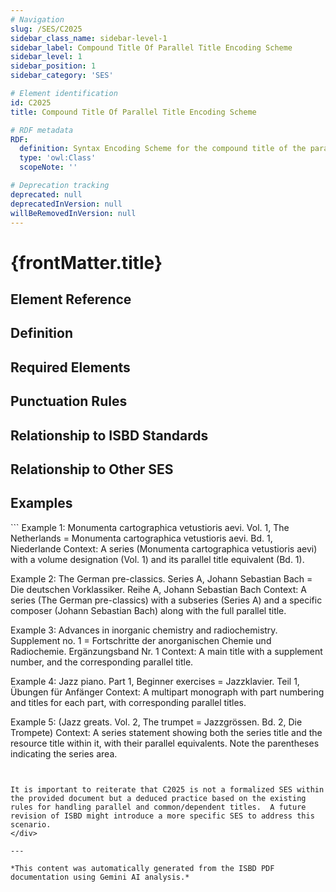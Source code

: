 ```yaml
---
# Navigation
slug: /SES/C2025
sidebar_class_name: sidebar-level-1
sidebar_label: Compound Title Of Parallel Title Encoding Scheme
sidebar_level: 1
sidebar_position: 1
sidebar_category: 'SES'

# Element identification
id: C2025
title: Compound Title Of Parallel Title Encoding Scheme

# RDF metadata
RDF:
  definition: Syntax Encoding Scheme for the compound title of the parallel title.
  type: 'owl:Class'
  scopeNote: ''

# Deprecation tracking
deprecated: null
deprecatedInVersion: null
willBeRemovedInVersion: null
---
```


# {frontMatter.title}

## Element Reference
<ElementReference frontMatter={frontMatter} />

## Definition

<div className="guid">

</div>

## Required Elements

<div className="guid">

</div>

## Punctuation Rules

<div className="guid">

</div>

## Relationship to ISBD Standards

<div className="guid">

</div>

## Relationship to Other SES

<div className="guid">

</div>

## Examples

<div className="stip">
```
Example 1: Monumenta cartographica vetustioris aevi. Vol. 1,  The Netherlands = Monumenta cartographica vetustioris aevi. Bd. 1, Niederlande
Context: A series (Monumenta cartographica vetustioris aevi) with a volume designation (Vol. 1) and its parallel title equivalent (Bd. 1).

Example 2: The German pre-classics. Series A, Johann Sebastian Bach = Die deutschen Vorklassiker. Reihe A, Johann Sebastian Bach
Context: A series (The German pre-classics) with a subseries (Series A) and a specific composer (Johann Sebastian Bach) along with the full parallel title.

Example 3: Advances in inorganic chemistry and radiochemistry. Supplement no. 1 = Fortschritte der anorganischen Chemie und Radiochemie. Ergänzungsband Nr. 1
Context: A main title with a supplement number, and the corresponding parallel title.

Example 4:  Jazz piano. Part 1, Beginner exercises = Jazzklavier.  Teil 1, Übungen für Anfänger
Context:  A multipart monograph with part numbering and titles for each part, with corresponding parallel titles.

Example 5: (Jazz greats. Vol. 2, The trumpet = Jazzgrössen.  Bd. 2, Die Trompete)
Context: A series statement showing both the series title and the resource title within it, with their parallel equivalents.  Note the parentheses indicating the series area.
```


It is important to reiterate that C2025 is not a formalized SES within the provided document but a deduced practice based on the existing rules for handling parallel and common/dependent titles.  A future revision of ISBD might introduce a more specific SES to address this scenario.
</div>

---

*This content was automatically generated from the ISBD PDF documentation using Gemini AI analysis.*
